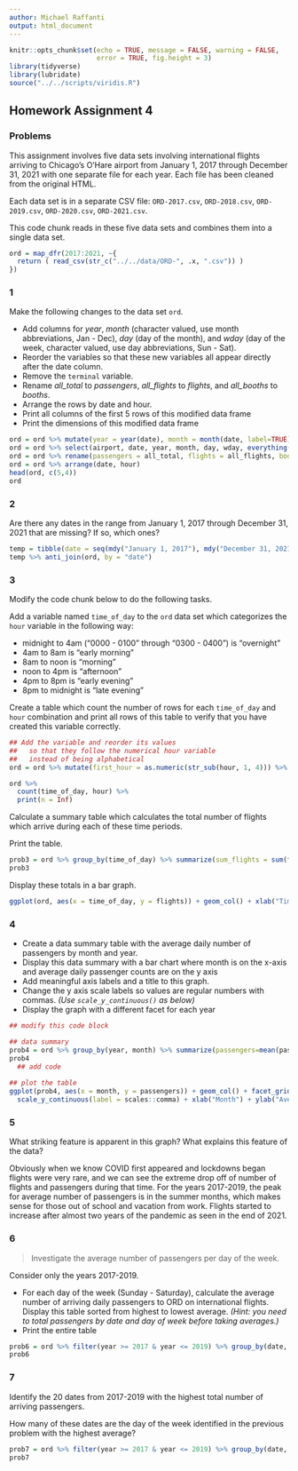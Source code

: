 ```yaml
---
author: Michael Raffanti
output: html_document
---
```


```r
knitr::opts_chunk$set(echo = TRUE, message = FALSE, warning = FALSE,
                      error = TRUE, fig.height = 3)
library(tidyverse)
library(lubridate)
source("../../scripts/viridis.R")
```

## Homework Assignment 4

### Problems

This assignment involves five data sets involving international flights arriving to Chicago's O'Hare airport from January 1, 2017 through December 31, 2021
with one separate file for each year.
Each file has been cleaned from the original HTML.

Each data set is in a separate CSV file:
`ORD-2017.csv`, `ORD-2018.csv`, `ORD-2019.csv`, `ORD-2020.csv`, `ORD-2021.csv`.

This code chunk reads in these five data sets and combines them into a single data set.

```r
ord = map_dfr(2017:2021, ~{
  return ( read_csv(str_c("../../data/ORD-", .x, ".csv")) )
})
```

### 1

Make the following changes to the data set `ord`.

- Add columns for *year*, *month* (character valued, use month abbreviations, Jan - Dec), *day* (day of the month), and *wday* (day of the week, character valued, use day abbreviations, Sun - Sat).  
- Reorder the variables so that these new variables all appear directly after the date column.  
- Remove the `terminal` variable.  
- Rename *all_total* to *passengers*, *all_flights* to *flights*, and *all_booths* to *booths*.  
- Arrange the rows by date and hour.  
- Print all columns of the first 5 rows of this modified data frame
- Print the dimensions of this modified data frame

```r
ord = ord %>% mutate(year = year(date), month = month(date, label=TRUE), day = day(date), wday = wday(date, label=TRUE))
ord = ord %>% select(airport, date, year, month, day, wday, everything()) %>% select(-(terminal))
ord = ord %>% rename(passengers = all_total, flights = all_flights, booths = all_booths)
ord = ord %>% arrange(date, hour)
head(ord, c(5,4))
ord
```



### 2

Are there any dates in the range from January 1, 2017 through December 31, 2021 that are missing? If so, which ones?

```r
temp = tibble(date = seq(mdy("January 1, 2017"), mdy("December 31, 2021"), 1))
temp %>% anti_join(ord, by = "date")
```

### 3

Modify the code chunk below to do the following tasks.

Add a variable named `time_of_day` to the `ord` data set which categorizes the `hour` variable in the following way:

- midnight to 4am ("0000 - 0100" through "0300 - 0400") is "overnight"
- 4am to 8am is "early morning"
- 8am to noon is "morning"
- noon to 4pm is "afternoon"
- 4pm to 8pm is "early evening"
- 8pm to midnight is "late evening"

Create a table which count the number of rows for each `time_of_day` and `hour` combination and print all rows of this table
to verify that you have created this variable correctly.

```r
## Add the variable and reorder its values
##   so that they follow the numerical hour variable
##   instead of being alphabetical
ord = ord %>% mutate(first_hour = as.numeric(str_sub(hour, 1, 4))) %>% mutate(time_of_day = case_when(0 <= first_hour & first_hour < 400 ~ 'overnight', 400 <= first_hour & first_hour < 800 ~ 'early morning', 800 <= first_hour & first_hour < 1200 ~ 'morning', 1200 <= first_hour & first_hour < 1600 ~ 'afternoon', 1600 <= first_hour & first_hour < 2000 ~ 'early evening', 2000 <= first_hour & first_hour < 2400 ~ 'late evening')) %>% mutate(time_of_day = reorder(time_of_day, first_hour)) %>% select(-(first_hour))

ord %>% 
  count(time_of_day, hour) %>% 
  print(n = Inf)
```

Calculate a summary table which calculates the total number of flights
which arrive during each of these time periods.

Print the table.

```r
prob3 = ord %>% group_by(time_of_day) %>% summarize(sum_flights = sum(flights)) 
prob3
```

Display these totals in a bar graph.

```r
ggplot(ord, aes(x = time_of_day, y = flights)) + geom_col() + xlab("Time of Day") + ylab("Number of Total Flights") + ggtitle("Number of Total Flights for each Time of Day")
```



### 4

- Create a data summary table with the average daily number of passengers by month and year.
- Display this data summary with a bar chart where month is on the x-axis and average daily passenger counts are on the y axis 
- Add meaningful axis labels and a title to this graph.  
- Change the y axis scale labels so values are regular numbers with commas. *(Use `scale_y_continuous()` as below)*
- Display the graph with a different facet for each year

```r
## modify this code block

## data summary
prob4 = ord %>% group_by(year, month) %>% summarize(passengers=mean(passengers))
prob4
  ## add code
  
## plot the table 
ggplot(prob4, aes(x = month, y = passengers)) + geom_col() + facet_grid(vars(year)) +
  scale_y_continuous(label = scales::comma) + xlab("Month") + ylab("Average Number of Passengers") + ggtitle("Average Number of Passengers for every Month, 2017-2021")
```


### 5

What striking feature is apparent in this graph?
What explains this feature of the data?

Obviously when we know COVID first appeared and lockdowns began flights were very rare, and we can see the extreme drop off of number of flights and passengers during that time. For the years 2017-2019, the peak for average number of passengers is in the summer months, which makes sense for those out of school and vacation from work. Flights started to increase after almost two years of the pandemic as seen in the end of 2021.

### 6

> Investigate the average number of passengers per day of the week.

Consider only the years 2017-2019.

- For each day of the week (Sunday - Saturday), calculate the average number of arriving daily passengers to ORD on international flights. Display this table sorted from highest to lowest average.
*(Hint: you need to total passengers by date and day of week before taking averages.)*
- Print the entire table

```r
prob6 = ord %>% filter(year >= 2017 & year <= 2019) %>% group_by(date, wday) %>% group_by(wday) %>% summarize(passengers = mean(passengers))
prob6
```


### 7

Identify the 20 dates from 2017-2019 with the highest total number of arriving passengers.

How many of these dates are the day of the week identified in the previous problem with the highest average?

```r
prob7 = ord %>% filter(year >= 2017 & year <= 2019) %>% group_by(date, wday) %>% summarize(passengers = mean(passengers)) %>% ungroup() %>% slice_max(passengers, n = 20)
prob7
```



